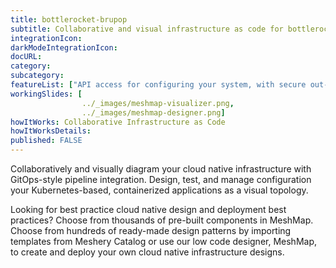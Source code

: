 ```yaml
---
title: bottlerocket-brupop
subtitle: Collaborative and visual infrastructure as code for bottlerocket-brupop
integrationIcon: 
darkModeIntegrationIcon: 
docURL: 
category: 
subcategory: 
featureList: ["API access for configuring your system, with secure out-of-band access methods when you need them.","Updates based on partition flips, for fast and reliable system updates.","Modeled configuration that's automatically migrated through updates."]
workingSlides: [
				../_images/meshmap-visualizer.png,
				../_images/meshmap-designer.png]
howItWorks: Collaborative Infrastructure as Code
howItWorksDetails: 
published: FALSE
---
```


<p>
    Collaboratively and visually diagram your cloud native infrastructure with GitOps-style pipeline integration. Design, test, and manage configuration your Kubernetes-based, containerized applications as a visual topology.
</p>
<p>
    Looking for best practice cloud native design and deployment best practices? Choose from thousands of pre-built components in MeshMap. Choose from hundreds of ready-made design patterns by importing templates from Meshery Catalog or use our low code designer, MeshMap, to create and deploy your own cloud native infrastructure designs.
</p>